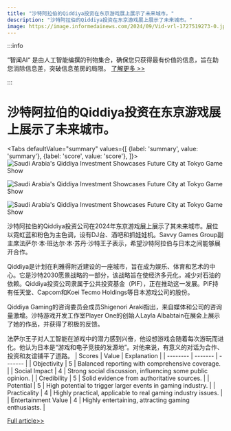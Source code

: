 ```yaml
---
title: "沙特阿拉伯的Qiddiya投资在东京游戏展上展示了未来城市。"
description: "沙特阿拉伯的Qiddiya投资在东京游戏展上展示了未来城市。"
image: https://image.informedainews.com/2024/09/Vid-vrl-1727519273-0.jpg
---
```



:::info

“智闻AI“ 是由人工智能编撰的刊物集合，确保您只获得最有价值的信息，旨在助您消除信息差，突破信息茧房的局限。  [了解更多 >>](/)

:::

# 沙特阿拉伯的Qiddiya投资在东京游戏展上展示了未来城市。


<Tabs
	defaultValue="summary"
	values={[
	{label: 'summary', value: 'summary'},
	{label: 'score', value: 'score'},
]}>
<TabItem value="summary">
<img
  src="https://image.informedainews.com/2024/09/Vid-vrl-1727519273-0.jpg"
  alt="Saudi Arabia's Qiddiya Investment Showcases Future City at Tokyo Game Show"
/>

<img
  src="https://image.informedainews.com/2024/09/Vid-EMv-1727519273-1.jpg"
  alt="Saudi Arabia's Qiddiya Investment Showcases Future City at Tokyo Game Show"
/>

<img
  src="https://image.informedainews.com/2024/09/Vid-58t-1727519273-2.jpg"
  alt="Saudi Arabia's Qiddiya Investment Showcases Future City at Tokyo Game Show"
/>



沙特阿拉伯的Qiddiya投资公司在2024年东京游戏展上展示了其未来城市。展位以霓虹蓝和粉色为主色调，设有DJ台、酒吧和抓娃娃机。Savvy Games Group副主席法萨尔·本·班达尔·本·苏丹·沙特王子表示，希望沙特阿拉伯与日本之间能够展开合作。

Qiddiya是计划在利雅得附近建设的一座城市，旨在成为娱乐、体育和艺术的中心。它是沙特2030愿景战略的一部分，该战略旨在使经济多元化，减少对石油的依赖。Qiddiya投资公司隶属于公共投资基金（PIF），正在推动这一发展。PIF持有任天堂、Capcom和Koei Tecmo Holdings等日本游戏公司的股份。

Qiddiya Gaming的咨询委员会成员Shigenori Araki指出，来自媒体和公司的咨询量激增。沙特游戏开发工作室Player One的创始人Layla Albabtain在展会上展示了她的作品，并获得了积极的反馈。

法萨尔王子对人工智能在游戏中的潜力感到兴奋，他设想游戏会随着每次游玩而进化。他认为日本是“游戏和电子竞技的发源地”。对他来说，有意义的对话为合作、投资和友谊铺平了道路。
</TabItem>
<TabItem value="score">
	| Scores     | Value   | Explanation |
	| -------- | ------- | ------- |
	| Objectivity  | 5    | Balanced reporting with comprehensive coverage.    |
	| Social Impact | 4     | Strong social discussion, influencing some public opinion.    |
	| Credibility    | 5    | Solid evidence from authoritative sources.    |
	| Potential    | 5    | High potential to trigger larger events in gaming industry.    |
	| Practicality    | 4    | Highly practical, applicable to real gaming industry issues.    |
	| Entertainment Value    | 4    | Highly entertaining, attracting gaming enthusiasts.    |
</TabItem>
</Tabs>

[Full article>>](https://asia.nikkei.com/Business/Media-Entertainment/Saudi-Arabia-showcases-future-city-at-Tokyo-Game-Show-lauds-Japan-ties)
